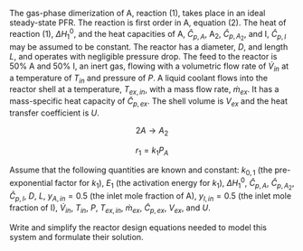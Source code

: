 
The gas-phase dimerization of A, reaction (1), takes place in an ideal steady-state PFR. The reaction is first order in A, equation (2). The heat of reaction (1), $\Delta H_1^0$, and the heat capacities of A, $\hat C_{p,A}$, A~2~, $\hat C_{p,A_2}$, and I, $\hat C_{p,I}$ may be assumed to be constant. The reactor has a diameter, $D$, and length $L$, and operates with negligible pressure drop. The feed to the reactor is 50% A and 50% I, an inert gas, flowing with a volumetric flow rate of $\dot V_{in}$ at a temperature of $T_{in}$ and pressure of $P$. A liquid coolant flows into the reactor shell at a temperature, $T_{ex,in}$, with a mass flow rate, $\dot m_{ex}$. It has a mass-specific heat capacity of $\tilde C_{p,ex}$. The shell volume is $V_{ex}$ and the heat transfer coefficient is $U$.

$$
2 A \rightarrow A_2 \tag{1}
$$

$$
r_1 = k_1 P_A \tag{2}
$$

Assume that the following quantities are known and constant: $k_{0,1}$ (the pre-exponential factor for $k_1$), $E_1$ (the activation energy for $k_1$), $\Delta H_1^0$, $\hat C_{p,A}$, $\hat C_{p,A_2}$, $\hat C_{p,I}$, $D$, $L$, $y_{A,in} = 0.5$ (the inlet mole fraction of A), $y_{I,in} = 0.5$ (the inlet mole fraction of I), $\dot V_{in}$, $T_{in}$, $P$, $T_{ex,in}$, $\dot m_{ex}$, $\tilde C_{p,ex}$, $V_{ex}$, and $U$.

Write and simplify the reactor design equations needed to model this system and formulate their solution.
 
